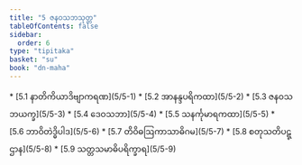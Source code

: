 ```yaml
---
title: "5 ဇနဝသဘသုတ္တ"
tableOfContents: false
sidebar:
  order: 6
type: "tipitaka"
basket: "su"
book: "dn-maha"
---
```



<DynamicBreadcrumb />



<TableOfContents book="dn-maha" section="5">
* [5.1 နာတိကိယာဒိဗျာကရဏ](5/5-1)
* [5.2 အာနန္ဒပရိကထာ](5/5-2)
* [5.3 ဇနဝသဘယက္ခ](5/5-3)
* [5.4 ဒေဝသဘာ](5/5-4)
* [5.5 သနင်္ကုမာရကထာ](5/5-5)
* [5.6 ဘာဝိတဲဒ္ဓိပါဒ](5/5-6)
* [5.7 တိဝိဓဩကာသာဓိဂမ](5/5-7)
* [5.8 စတုသတိပဋ္ဌာန](5/5-8)
* [5.9 သတ္တသမာဓိပရိက္ခာရ](5/5-9)
</TableOfContents>